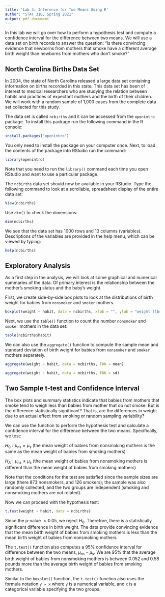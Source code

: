 ```yaml
---
title: 'Lab 3: Inference for Two Means Using R'
author: "STAT 310, Spring 2021"
output: pdf_document
---
```


In this lab we will go over how to perform a hypothesis test and compute a confidence interval for the difference between two means.  We will use a data set on birth records to answer the question: "Is there convincing evidence that newborns from mothers that smoke have a different average birth weight than newborns from mothers who don't smoke?"

## North Carolina Births Data Set

In 2004, the state of North Carolina released a large data set containing information on births recorded in this state. This data set has been of interest to medical researchers who are studying the relation between habits and practices of expectant mothers and the birth of their children.  We will work with a random sample of 1,000 cases from the complete data set collected for this study.

The data set is called `ncbirths` and it can be accessed from the `openintro` package.  To install this package run the following command in the R console:

```r
install.packages("openintro")
```

You only need to install the package on your computer once. Next, to load the contents of the package into RStudio run the command:

```r
library(openintro)
```

Note that you need to run the `library()` command each time you open RStudio and want to use a particular package.

The `ncbirths` data set should now be available in your RStudio. Type the following command to look at a scrollable, spreadsheet display of the entire data set:

```r
View(ncbirths)
```

Use `dim()` to check the dimensions:
```r
dim(ncbirths)
```
We see that the data set has 1000 rows and 13 columns (variables).  Descriptions of the variables are provided in the help menu, which can be viewed by typing:
```r
help(ncbirths)
```

\newpage

## Exploratory Analysis

As a first step in the analysis, we will look at some graphical and numerical summaries of the data.  Of primary interest is the relationship between the mother's smoking status and the baby's weight.

First, we create side-by-side box plots to look at the distributions of birth weight for babies from `nonsmoker` and `smoker` mothers.  
```r
boxplot(weight ~ habit, data = ncbirths, xlab = "", ylab = "weight (lbs)")
```

Next, we use the `table()` function to count the number `nonsmoker` and `smoker` mothers in the data set:

```r
table(ncbirths$habit)
```


We can also use the `aggregate()` function to compute the sample mean and standard deviation of birth weight for babies from `nonsmoker` and `smoker` mothers separately.  
```r
aggregate(weight ~ habit, data = ncbirths, FUN = mean)
```
```r
aggregate(weight ~ habit, data = ncbirths, FUN = sd)
```
\newpage

## Two Sample t-test and Confidence Interval

The box plots and summary statistics indicate that babies from mothers that smoke tend to weigh less than babies from mother that do not smoke.  But is the difference statistically significant?  That is, are the differences in weight due to an actual effect from smoking or random sampling variability? 

We can use the \texttt{t.test()} function to perform the hypothesis test and calculate a confidence interval for the difference between the two means.  Specifically, we test:

$H_0: \mu_{ns} = \mu_{s}$ (the mean weight of babies from nonsmoking mothers is the same as the mean weight of babies from smoking mothers)

$H_A: \mu_{ns} \neq \mu_{s}$ (the mean weight of babies from nonsmoking mothers is different than the mean weight of babies from smoking mothers)

<!-- Here $\mu_{ns}$ is the population mean weight of babies for nonsmoking mothers, and $\mu_{s}$ is the population mean weight of babies for smoking mothers. -->

Note that the conditions for the test are satisfied since the sample sizes are large (there 873 nonsmokers, and 126 smokers); the sample was also randomly collected, and the two groups are independent (smoking and nonsmoking mothers are not related).

Now we can proceed with the hypothesis test:
```r
t.test(weight ~ habit, data = ncbirths)
```

Since the p-value $<0.05$, we reject $H_0$.  Therefore, there is a statistically significant difference in birth weight.  The data provide convincing evidence that the mean birth weight of babies from smoking mothers is less than the mean birth weight of babies from nonsmoking mothers. 

The `t.test()` function also computes a 95\% confidence interval for difference between the two means, $\mu_{ns} - \mu_s$.  We are 95\% that the average birth weight of babies from nonsmoking mothers is between 0.052 and 0.58 pounds more than the average birth weight of babies from smoking mothers.

Similar to the `boxplot()` function, the `t.test()` function also uses the formula notation `y ~ x` where `y` is a numerical variable, and `x` is a categorical variable specifying the two groups.


